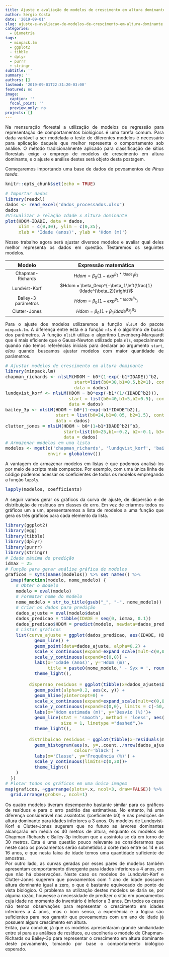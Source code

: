 ```yaml
---
title: Ajuste e avaliação de modelos de crescimento em altura dominante
author: Sérgio Costa
date: '2019-09-01'
slug: ajuste-e-avaliacao-de-modelos-de-crescimento-em-altura-dominante
categories:
  - Biometria
tags:
  - minpack.lm
  - ggplot2
  - tibble
  - dplyr
  - purrr
  - stringr
subtitle: ''
summary: ''
authors: []
lastmod: '2019-09-01T22:31:20-03:00'
featured: no
image:
  caption: ''
  focal_point: ''
  preview_only: no
projects: []
---
```

Na mensuração florestal a utilização de modelos de regressão para representação de comportamentos biológicos é uma tarefa comum. Para dada variável a ser modelada o teste  de diferentes modelos é necessário para aplicação daquele que melhor representa o comportamento sob análise. O método tradicionalmente aplicado para classificação de sítios florestais exige o emprego de modelos de crescimento em altura dominante, e o ajuste e análise destes será objeto desta postagem.
  
Começaremos importando uma base de dados de povoamentos de *Pinus taeda*. 
```r
knitr::opts_chunk$set(echo = TRUE)
```
```r
# Importar dados
library(readxl)
dados <- read_excel("dados_processados.xlsx")
dados
#Visualizar a relação Idade x Altura dominante
plot(HDOM~IDADE, data = dados,
     xlim = c(0,30), ylim = c(0,35),
     xlab = 'Idade (anos)', ylab = 'Hdom (m)')
````
  
Nosso trabalho agora será ajustar diversos modelos e avaliar qual deles melhor representa os dados em questão. Testaremos os seguintes modelos.


|Modelo             |Expressão matemática|
|:-----------------:|:-----------------------------------------------:|  
|Chapman-Richards   |$Hdom = \beta_0\left(1-exp^{\beta_1*Idade}\right)^{\beta_2}$|
|Lundvist-Korf      |$Hdom = \beta_0exp^{-\beta_1\left(\frac{1}{Idade^{\beta_2}}\right)}$|
|Bailey-3 parâmetros|$Hdom = \beta_0\left(1-exp^{\beta_1*Idade^{\beta_2}}\right)$|
|Clutter-Jones      |$Hdom = \beta_0\left(1+\beta_1Idade^{\beta_2}\right)^{\beta_3}$|

Para o ajuste dos modelos utilizaremos a função `nlsLM` do pacote `minpack.lm`. A diferença entre esta e a função `nls` é o algoritmo de busca dos parâmetros. A função `nlsLM` utiliza o algoritmo Levenberg-Marquardt que é mais eficiente que o Gauss-Newton utilizado pela `nls`, especialmente quando não temos referências iniciais para declarar ao argumento `start`, e/ou quando buscamos ajustar modelos com maior quantidade de parâmetros.
```r
# Ajustar modelos de crescimento em altura dominante
library(minpack.lm)
chapman_richards <- nlsLM(HDOM ~ b0*(1-exp(-b1*IDADE))^b2,
                          start=list(b0=30,b1=0.5,b2=1), control = nls.control(maxiter = 1024),
                          data = dados)
lundqvist_korf <- nlsLM(HDOM ~ b0*exp(-b1*(1/(IDADE^b2))),
                        start = list(b0=40,b1=5,b2=0.5), control = nls.control(maxiter = 1024),
                        data = dados)
bailey_3p <- nlsLM(HDOM ~ b0*(1-exp(-b1*IDADE^b2)),
                   start = list(b0=24,b1=0.05, b2=1.5), control = nls.control(maxiter = 1024),
                   data = dados)
clutter_jones = nlsLM(HDOM ~ b0*(1+b1*IDADE^b2)^b3,
                      start=list(b0=25,b1=-0.2, b2=-0.1, b3=20), control = nls.control(maxiter = 1024),
                      data = dados)
# Armazenar modelos em uma lista
modelos <- mget(c('chapman_richards', 'lundqvist_korf', 'bailey_3p', 'clutter_jones'),
                envir = globalenv())
````
A vantagem de armazenar modelos em listas é que podemos analisá-los por meio de scripts mais compactos. Por exemplo, com uma única linha de código podemos acessar os coeficientes de todos os modelos empregando a função `lapply`.
```r
lapply(modelos, coefficients)
````
A seguir vamos gerar os gráficos da curva de ajuste, de dispersão e de distribuição de resíduos em classes de erro. Em vez de criarmos todos os gráficos um a um, apresentaremos a lista de modelos a uma função que gera os três gráficos para cada elemento da lista. 
```r
library(ggplot2)
library(egg)
library(tibble)
library(dplyr)
library(purrr)
library(stringr)
# Idade máxima de predição
idmax = 25
# Função para gerar análise gráfica de modelos
graficos = syms(names(modelos)) %>% set_names() %>% 
  imap(function(modelo, nome_modelo) {
    # Obter o modelo
    modelo = eval(modelo)
    # Formatar nome do modelo
    nome_modelo = str_to_title(gsub("_", "-", nome_modelo))
    # Criar os dados para predição
    dados_ajuste = eval(modelo$data)
    dados_predicao = tibble(IDADE = seq(0, idmax, 0.1))
    dados_predicao$HDOM = predict(modelo, newdata=dados_predicao)
    # Listar gráficos
    list(curva_ajuste = ggplot(dados_predicao, aes(IDADE, HDOM)) +
           geom_line() +
           geom_point(data=dados_ajuste, alpha=0.2) +
           scale_x_continuous(expand=expand_scale(mult=c(0,0.01)), breaks = seq(0,idmax,2)) +
           scale_y_continuous(expand=c(0,0)) +
           labs(x='Idade (anos)', y='Hdom (m)',
                title = paste0(nome_modelo,' - Syx = ', round(summary(modelo)$sigma, 2)))+
           theme_light(),
         
         dispersao_residuos = ggplot(tibble(x=dados_ajuste$IDADE, y=residuals(modelo)/mean(x)*100)) +
           geom_point(alpha=0.2, aes(x, y)) +
           geom_hline(yintercept=0) +
           scale_x_continuous(expand=expand_scale(mult=c(0,0.01))) +
           scale_y_continuous(expand=c(0,0), limits = c(-50,50)) +
           labs(x='Hdom estimada (m)', y='Desvio (%)')+
           geom_line(stat = 'smooth', method = 'loess', aes(x, y), color = 'red', alpha = .8,
                     size = 1, linetype ="dashed",)+
           theme_light(),
         
         distribuicao_residuos = ggplot(tibble(x=residuals(modelo)/mean(dados_ajuste$HDOM)*100)) +
           geom_histogram(aes(x, y=..count../nrow(dados_ajuste)*100), breaks=seq(-27.5,27.5,by=5),
                          colour='black') +
           labs(x='Classe', y='Frequência (%)') +
           scale_y_continuous(limits=c(0,30))+
           theme_light()
    )
  })
# Plotar todos os gráficos em uma única imagem
map(graficos, ~ggarrange(plots=.x, ncol=3, draw=FALSE)) %>% 
  grid.arrange(grobs=., ncol=1)
````
Os quatro modelos tiveram desempenho bastante similar para os gráficos de resíduos e para o erro padrão das estimativas. No entanto, há uma diferença considerável nas assíntotas (coeficiente b0) e nas predições de altura dominante para idades inferiores a 3 anos. Os modelos de Lundqvist-Korf e Clutter-Jones sugerem que no futuro as árvores dominantes alcançarão em média os 40 metros de altura, enquanto os modelos de Chapman-Richards e Bailey-3p indicam que a assíntota se dá em torno de 30 metros. Esta é uma questão pouco relevante se considerarmos que neste caso os povoamentos serão submetidos a corte raso entre os 14 e os 16 anos, e que nesta faixa de idade temos uma quantidade suficiente de amostras.  
Por outro lado, as curvas geradas por esses pares de modelos também apresentam comportamento divergente para idades inferiores a 4 anos, em que não há observações. Neste caso os modelos de Lundqvist-Korf e Clutter-Jones sugerem que povoamentos com 1 ano de idade possuem altura dominante igual a zero, o que é bastante equivocado do ponto de vista biológico. O problema na utilização destes modelos se daria se, por alguma razão, houvesse a necessidade de predizer o sítio em povoamentos cuja idade no momento do inventário é inferior a 3 anos. Em todos os casos não temos observações para representar o crescimento em idades inferiores a 4 anos, mas o bom senso, a experiência e a lógica são suficientes para nos garantir que povoamentos com um ano de idade já possuem algum crescimento em altura.  
Então, para concluir, já que os modelos apresentaram grande similiaridade entre si para as análises de resíduos, eu escolheria o modelo de Chapman-Richards ou Bailey-3p para representar o crescimento em altura dominante deste povoamento, tomando por base o comportamento biológico esperado.
<style>
body {
text-align: justify}
h1 {
text-align: center}
</style>
<style type="text/css">

body, td {
   font-size: 14px;
}
code.r{
  font-size: 14px;
}
pre {
  font-size: 14px
}

}
</style>